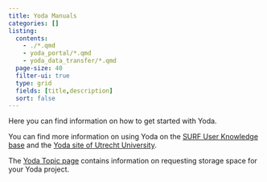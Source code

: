 ```yaml
---
title: Yoda Manuals
categories: []
listing:
  contents: 
    - ./*.qmd
    - yoda_portal/*.qmd
    - yoda_data_transfer/*.qmd
  page-size: 40
  filter-ui: true
  type: grid
  fields: [title,description]
  sort: false
---
```


::: {.callout-tip}

Here you can find information on how to get started with Yoda. 

:::

You can find more information on using Yoda on the [SURF User Knowledge base](https://servicedesk.surf.nl/wiki/display/WIKI/Yoda+Hosting) and the [Yoda site of Utrecht University](https://www.uu.nl/en/research/Yoda).

The [Yoda Topic page](/topics/yoda.qmd) contains information on requesting storage space for your Yoda project.
<!-- Actually, it does not, https://yoda.vu.nl/site/getting-started/requesting-space.html needs to be moved there. -->
